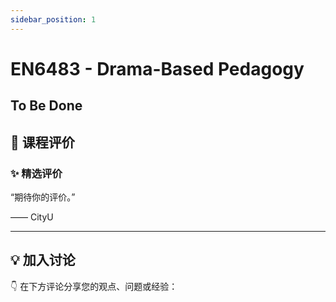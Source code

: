 ```yaml
---
sidebar_position: 1
---
```



# EN6483 - Drama-Based Pedagogy

## To Be Done

## **💬 课程评价**

### ✨ **精选评价**
<div className={commentStyles.commentBox}>
    <p className={commentStyles.commentText}>
        “期待你的评价。”
    </p>
    <p className={commentStyles.commentAuthor}>—— CityU</p>
</div>

---

## **💡 加入讨论**

👇 在下方评论分享您的观点、问题或经验：
<Utterances />
